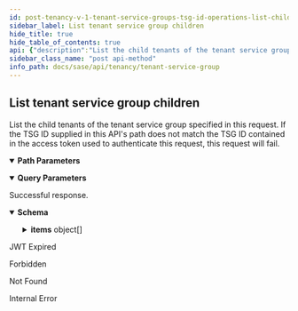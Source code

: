 ```yaml
---
id: post-tenancy-v-1-tenant-service-groups-tsg-id-operations-list-children
sidebar_label: List tenant service group children
hide_title: true
hide_table_of_contents: true
api: {"description":"List the child tenants of the tenant service group\nspecified in this request. If the TSG ID supplied\nin this API's path does not match the TSG ID contained in\nthe access token used to authenticate this request, this\nrequest will fail.\n","operationId":"post-tenancy-v1-tenant_service_groups-tsg_id-operations-list_children","parameters":[{"description":"A unique identifier for the tenant service group.\n","in":"path","name":"tsg_id","required":true,"schema":{"description":"A unique identifier.","example":"1378242802","maxLength":10,"minLength":10,"pattern":"^1[0-9]+$","readOnly":true,"type":"string"}},{"description":"If `true`, return the entire descendent hierarchy.\nIf `false`, return only the immediate children of the\nTSG identified in this call's path. Default is\n`false`.\n","in":"query","name":"hierarchy","schema":{"type":"boolean"}},{"description":"Indicates if the TSG used to generate this hierarchy is\nincluded in the resulting TSG list. `true` to include\nself. Default is `false`.\n","in":"query","name":"include_self","required":false,"schema":{"type":"boolean"}}],"responses":{"200":{"content":{"application/json":{"examples":{"list_children":{"value":{"count":"2","items":[{"display_name":"Child TSG 1","id":"1957242655","parent_id":"1374575467","support_contact":"user@example.com","vertical":"High Tech"},{"display_name":"Child TSG 1","id":"1739543876","parent_id":"1374575467"}]}},"list_children?fields=id":{"value":{"count":"2","items":[{"id":"1957242655"},{"id":"1739543876"}]}},"list_children?hierarchy=true":{"value":{"count":"3","items":[{"children":[{"id":"1626857948","name":"Grandchild TSG","parent_id":"1957242655","support_contact":"user@example.com"}],"display_name":"Child TSG 1","id":"1957242655","parent_id":"1374575467","support_contact":"user@example.com","vertical":"High Tech"},{"display_name":"Child TSG 1","id":"1739543876","parent_id":"1374575467"}]}},"list_children?hierarchy=true&include_self=true":{"value":{"count":"4","items":[{"children":[{"children":[{"id":"1626857948","name":"Grandchild TSG","parent_id":"1957242655","support_contact":"user@example.com"}],"display_name":"Child TSG 1","id":"1957242655","parent_id":"1374575467","support_contact":"user@example.com","vertical":"High Tech"},{"display_name":"Child TSG 1","id":"1739543876","parent_id":"1374575467"}],"display_name":"Parent TSG","id":"1374575467","vertical":"High Tech"}]}}},"schema":{"allOf":[{"properties":{"count":{"description":"Total count of the items","type":"integer"}},"required":["count","items"],"type":"object"},{"example":{"count":1}},{"properties":{"items":{"items":{"allOf":[{"properties":{"display_name":{"description":"The tenant service group's display name.\n","example":"Example TSG","type":"string"},"id":{"allOf":[{"description":"A unique identifier.","example":"1378242802","maxLength":10,"minLength":10,"pattern":"^1[0-9]+$","readOnly":true,"type":"string"}],"description":"The tenant service group's ID.","readOnly":true},"parent_id":{"allOf":[{"allOf":[{"description":"A unique identifier.","example":"1378242802","maxLength":10,"minLength":10,"pattern":"^1[0-9]+$","readOnly":true,"type":"string"}],"example":1995877003,"readOnly":false,"type":"string"}],"description":"The TSG ID for this tenant service group's parent.\n"},"support_contact":{"description":"The email address of the person or organization that should\nbe contacted for support of this TSG.\n","example":"user@example.com","type":"string"},"vertical":{"description":"A token that identifies the business vertical supported by the SASE\nproducts managed by this TSG.\n","enum":["High Tech","Education","Manufacturing","Hospitality","Professional & Legal Services","Wholesale & Retail","Finance","Telecommunications","State & Local Government","Transportation & Logistics","Federal Government","Media & Entertainment","Nonclassifiable Establishments","Healthcare","Utilities & Energy","Insurance","Agriculture","Pharma & Life Sciences","Construction","Aerospace & Defense","Real Estate","Restaurant/Food Industry","Other"],"example":"High Tech","type":"string"}},"required":["id"],"type":"object"}],"type":"object"},"type":"array"}},"type":"object"}]}}},"description":"Successful response."},"401":{"content":{"text/plain":{"examples":{"Jwt Expired":{"value":"Jwt is expired"}}}},"description":"JWT Expired"},"403":{"content":{"application/json":{"examples":{"Forbidden":{"value":{"error":"Forbidden","message":"Forbidden","statusCode":403}}}}},"description":"Forbidden"},"404":{"content":{"application/json":{"examples":{"Tenant Service Group Not Found":{"value":{"error":"Not Found","message":"Not Found","statusCode":404}}}}},"description":"Not Found"},"500":{"content":{"application/json":{"examples":{"Internal Error":{"value":{"error":"Internal Server Error","message":"An internal server error occurred","statusCode":500}}}}},"description":"Internal Error"}},"security":[{"Bearer":[]}],"tags":["TenantServiceGroup"],"method":"post","path":"/tenancy/v1/tenant_service_groups/{tsg_id}/operations/list_children","servers":[{"url":"https://api.sase.paloaltonetworks.com"}],"securitySchemes":{"Bearer":{"scheme":"bearer","type":"http"}},"info":{"contact":{},"description":"Manages tenant service groups.\n","title":"Tenant Service Group","version":"1.0"},"postman":{"name":"List tenant service group children","description":{"content":"List the child tenants of the tenant service group\nspecified in this request. If the TSG ID supplied\nin this API's path does not match the TSG ID contained in\nthe access token used to authenticate this request, this\nrequest will fail.\n","type":"text/plain"},"url":{"path":["tenancy","v1","tenant_service_groups",":tsg_id","operations","list_children"],"host":["{{baseUrl}}"],"query":[{"disabled":false,"description":{"content":"If `true`, return the entire descendent hierarchy.\nIf `false`, return only the immediate children of the\nTSG identified in this call's path. Default is\n`false`.\n","type":"text/plain"},"key":"hierarchy","value":""},{"disabled":false,"description":{"content":"Indicates if the TSG used to generate this hierarchy is\nincluded in the resulting TSG list. `true` to include\nself. Default is `false`.\n","type":"text/plain"},"key":"include_self","value":""}],"variable":[{"disabled":false,"description":{"content":"(Required) A unique identifier for the tenant service group.\n","type":"text/plain"},"type":"any","value":"","key":"tsg_id"}]},"header":[{"key":"Accept","value":"application/json"}],"method":"POST","auth":{"type":"bearer","bearer":[{"type":"any","value":"<Bearer Token>","key":"token"}]}}}
sidebar_class_name: "post api-method"
info_path: docs/sase/api/tenancy/tenant-service-group
---
```



## List tenant service group children



List the child tenants of the tenant service group
specified in this request. If the TSG ID supplied
in this API&#39;s path does not match the TSG ID contained in
the access token used to authenticate this request, this
request will fail.


<details style={{"marginBottom":"1rem"}} data-collapsed={false} open={true}><summary style={{}}><strong>Path Parameters</strong></summary><div><ul><ParamsItem className={"paramsItem"} param={{"description":"A unique identifier for the tenant service group.\n","in":"path","name":"tsg_id","required":true,"schema":{"description":"A unique identifier.","example":"1378242802","maxLength":10,"minLength":10,"pattern":"^1[0-9]+$","readOnly":true,"type":"string"}}}></ParamsItem></ul></div></details><details style={{"marginBottom":"1rem"}} data-collapsed={false} open={true}><summary style={{}}><strong>Query Parameters</strong></summary><div><ul><ParamsItem className={"paramsItem"} param={{"description":"If `true`, return the entire descendent hierarchy.\nIf `false`, return only the immediate children of the\nTSG identified in this call's path. Default is\n`false`.\n","in":"query","name":"hierarchy","schema":{"type":"boolean"}}}></ParamsItem><ParamsItem className={"paramsItem"} param={{"description":"Indicates if the TSG used to generate this hierarchy is\nincluded in the resulting TSG list. `true` to include\nself. Default is `false`.\n","in":"query","name":"include_self","required":false,"schema":{"type":"boolean"}}}></ParamsItem></ul></div></details><div><ApiTabs><TabItem label={"200"} value={"200"}><div>

Successful response.

</div><div><MimeTabs groupId={"mime-type"}><TabItem label={"application/json"} value={"application/json"}><SchemaTabs groupId={"schema-tabs"}><TabItem label={"Schema"} value={"Schema"}><details style={{}} data-collapsed={false} open={true}><summary style={{"textAlign":"left"}}><strong>Schema</strong></summary><div style={{"textAlign":"left","marginLeft":"1rem"}}></div><ul style={{"marginLeft":"1rem"}}><SchemaItem collapsible={false} name={"count"} required={false} schemaDescription={"Total count of the items"} schemaName={"integer"} qualifierMessage={undefined} defaultValue={undefined}></SchemaItem><SchemaItem collapsible={true} className={"schemaItem"}><details style={{}}><summary style={{}}><strong>items</strong><span style={{"opacity":"0.6"}}> object[]</span></summary><div style={{"marginLeft":"1rem"}}><SchemaItem collapsible={false} name={"display_name"} required={false} schemaDescription={"The tenant service group's display name.\n"} schemaName={"string"} qualifierMessage={undefined} defaultValue={undefined}></SchemaItem><SchemaItem collapsible={false} name={"id"} required={false} schemaDescription={"The tenant service group's ID."} schemaName={"string"} qualifierMessage={"**Possible values:** `>= 10 characters` and `<= 10 characters`, Value must match regular expression `^1[0-9]+$`"} defaultValue={undefined}></SchemaItem><SchemaItem collapsible={false} name={"parent_id"} required={false} schemaDescription={"The TSG ID for this tenant service group's parent.\n"} schemaName={"string"} qualifierMessage={"**Possible values:** `>= 10 characters` and `<= 10 characters`, Value must match regular expression `^1[0-9]+$`"} defaultValue={undefined}></SchemaItem><SchemaItem collapsible={false} name={"support_contact"} required={false} schemaDescription={"The email address of the person or organization that should\nbe contacted for support of this TSG.\n"} schemaName={"string"} qualifierMessage={undefined} defaultValue={undefined}></SchemaItem><SchemaItem collapsible={false} name={"vertical"} required={false} schemaDescription={"A token that identifies the business vertical supported by the SASE\nproducts managed by this TSG.\n"} schemaName={"string"} qualifierMessage={"**Possible values:** [`High Tech`, `Education`, `Manufacturing`, `Hospitality`, `Professional & Legal Services`, `Wholesale & Retail`, `Finance`, `Telecommunications`, `State & Local Government`, `Transportation & Logistics`, `Federal Government`, `Media & Entertainment`, `Nonclassifiable Establishments`, `Healthcare`, `Utilities & Energy`, `Insurance`, `Agriculture`, `Pharma & Life Sciences`, `Construction`, `Aerospace & Defense`, `Real Estate`, `Restaurant/Food Industry`, `Other`]"} defaultValue={undefined}></SchemaItem></div></details></SchemaItem></ul></details></TabItem><TabItem label={"Example (from schema)"} value={"Example (from schema)"}><ResponseSamples responseExample={"{\n  \"count\": 1\n}"} language={"json"}></ResponseSamples></TabItem><TabItem label={"List_children"} value={"List_children"}><ResponseSamples responseExample={"{\n  \"count\": \"2\",\n  \"items\": [\n    {\n      \"display_name\": \"Child TSG 1\",\n      \"id\": \"1957242655\",\n      \"parent_id\": \"1374575467\",\n      \"support_contact\": \"user@example.com\",\n      \"vertical\": \"High Tech\"\n    },\n    {\n      \"display_name\": \"Child TSG 1\",\n      \"id\": \"1739543876\",\n      \"parent_id\": \"1374575467\"\n    }\n  ]\n}"} language={"json"}></ResponseSamples></TabItem><TabItem label={"List_children?fields=id"} value={"List_children?fields=id"}><ResponseSamples responseExample={"{\n  \"count\": \"2\",\n  \"items\": [\n    {\n      \"id\": \"1957242655\"\n    },\n    {\n      \"id\": \"1739543876\"\n    }\n  ]\n}"} language={"json"}></ResponseSamples></TabItem><TabItem label={"List_children?hierarchy=true"} value={"List_children?hierarchy=true"}><ResponseSamples responseExample={"{\n  \"count\": \"3\",\n  \"items\": [\n    {\n      \"children\": [\n        {\n          \"id\": \"1626857948\",\n          \"name\": \"Grandchild TSG\",\n          \"parent_id\": \"1957242655\",\n          \"support_contact\": \"user@example.com\"\n        }\n      ],\n      \"display_name\": \"Child TSG 1\",\n      \"id\": \"1957242655\",\n      \"parent_id\": \"1374575467\",\n      \"support_contact\": \"user@example.com\",\n      \"vertical\": \"High Tech\"\n    },\n    {\n      \"display_name\": \"Child TSG 1\",\n      \"id\": \"1739543876\",\n      \"parent_id\": \"1374575467\"\n    }\n  ]\n}"} language={"json"}></ResponseSamples></TabItem><TabItem label={"List_children?hierarchy=true&include_self=true"} value={"List_children?hierarchy=true&include_self=true"}><ResponseSamples responseExample={"{\n  \"count\": \"4\",\n  \"items\": [\n    {\n      \"children\": [\n        {\n          \"children\": [\n            {\n              \"id\": \"1626857948\",\n              \"name\": \"Grandchild TSG\",\n              \"parent_id\": \"1957242655\",\n              \"support_contact\": \"user@example.com\"\n            }\n          ],\n          \"display_name\": \"Child TSG 1\",\n          \"id\": \"1957242655\",\n          \"parent_id\": \"1374575467\",\n          \"support_contact\": \"user@example.com\",\n          \"vertical\": \"High Tech\"\n        },\n        {\n          \"display_name\": \"Child TSG 1\",\n          \"id\": \"1739543876\",\n          \"parent_id\": \"1374575467\"\n        }\n      ],\n      \"display_name\": \"Parent TSG\",\n      \"id\": \"1374575467\",\n      \"vertical\": \"High Tech\"\n    }\n  ]\n}"} language={"json"}></ResponseSamples></TabItem></SchemaTabs></TabItem></MimeTabs></div></TabItem><TabItem label={"401"} value={"401"}><div>

JWT Expired

</div><div><MimeTabs groupId={"mime-type"}><TabItem label={"text/plain"} value={"text/plain"}><SchemaTabs groupId={"schema-tabs"}><TabItem label={" Jwt  Expired"} value={" Jwt  Expired"}><ResponseSamples responseExample={"Jwt is expired"} language={"shell"}></ResponseSamples></TabItem></SchemaTabs></TabItem></MimeTabs></div></TabItem><TabItem label={"403"} value={"403"}><div>

Forbidden

</div><div><MimeTabs groupId={"mime-type"}><TabItem label={"application/json"} value={"application/json"}><SchemaTabs groupId={"schema-tabs"}><TabItem label={" Forbidden"} value={" Forbidden"}><ResponseSamples responseExample={"{\n  \"error\": \"Forbidden\",\n  \"message\": \"Forbidden\",\n  \"statusCode\": 403\n}"} language={"json"}></ResponseSamples></TabItem></SchemaTabs></TabItem></MimeTabs></div></TabItem><TabItem label={"404"} value={"404"}><div>

Not Found

</div><div><MimeTabs groupId={"mime-type"}><TabItem label={"application/json"} value={"application/json"}><SchemaTabs groupId={"schema-tabs"}><TabItem label={" Tenant  Service  Group  Not  Found"} value={" Tenant  Service  Group  Not  Found"}><ResponseSamples responseExample={"{\n  \"error\": \"Not Found\",\n  \"message\": \"Not Found\",\n  \"statusCode\": 404\n}"} language={"json"}></ResponseSamples></TabItem></SchemaTabs></TabItem></MimeTabs></div></TabItem><TabItem label={"500"} value={"500"}><div>

Internal Error

</div><div><MimeTabs groupId={"mime-type"}><TabItem label={"application/json"} value={"application/json"}><SchemaTabs groupId={"schema-tabs"}><TabItem label={" Internal  Error"} value={" Internal  Error"}><ResponseSamples responseExample={"{\n  \"error\": \"Internal Server Error\",\n  \"message\": \"An internal server error occurred\",\n  \"statusCode\": 500\n}"} language={"json"}></ResponseSamples></TabItem></SchemaTabs></TabItem></MimeTabs></div></TabItem></ApiTabs></div>
      